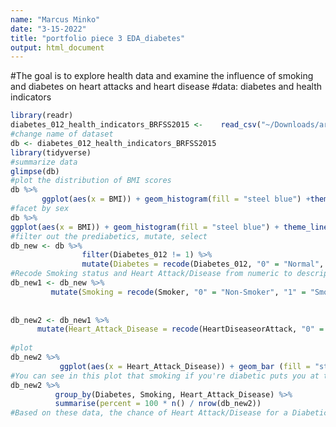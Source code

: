 ```yaml
---
name: "Marcus Minko"
date: "3-15-2022"
title: "portfolio piece 3 EDA_diabetes"
output: html_document
---
```


#The goal is to explore health data and examine the influence of smoking and diabetes on heart attacks and heart disease
#data: diabetes and health indicators

```r
library(readr)
diabetes_012_health_indicators_BRFSS2015 <-    read_csv("~/Downloads/archive/diabetes_012_health_indicators_BRFSS2015.csv")
#change name of dataset
db <- diabetes_012_health_indicators_BRFSS2015
library(tidyverse)
#summarize data
glimpse(db)
#plot the distribution of BMI scores
db %>% 
       ggplot(aes(x = BMI)) + geom_histogram(fill = "steel blue") +theme_linedraw() + labs(title = "Distribution of BMI scores", y = "frequency", x = "BMI Scores")
#facet by sex
db %>% 
ggplot(aes(x = BMI)) + geom_histogram(fill = "steel blue") + theme_linedraw()+ facet_wrap(~Sex) + labs(title = "Distribution of BMI scores", subtitle = "0 = Men  1 = Women", y = "frequency", x = "BMI Scores")
#filter out the prediabetics, mutate, select
db_new <- db %>% 
                filter(Diabetes_012 != 1) %>% 
                mutate(Diabetes = recode(Diabetes_012, "0" = "Normal", "2" = "Diabetic")) 
#Recode Smoking status and Heart Attack/Disease from numeric to descriptive characters
db_new1 <- db_new %>% 
         mutate(Smoking = recode(Smoker, "0" = "Non-Smoker", "1" = "Smoker")) 
              
                
db_new2 <- db_new1 %>%
      mutate(Heart_Attack_Disease = recode(HeartDiseaseorAttack, "0" = "NO", "1" = "YES"))              
                  
#plot
db_new2 %>% 
           ggplot(aes(x = Heart_Attack_Disease)) + geom_bar (fill = "steel blue") + facet_grid(Diabetes ~ Smoking, scales = "free") + theme_minimal() + labs(title = "Heart Problems by Diabetes & Smoking Status", y = "Frequency", x = "Heart Attack / Heart Disease")
#You can see in this plot that smoking if you're diabetic puts you at the greatest risk of a heart attack or diagnosis of heart disease
db_new2 %>% 
          group_by(Diabetes, Smoking, Heart_Attack_Disease) %>% 
          summarise(percent = 100 * n() / nrow(db_new2))
#Based on these data, the chance of Heart Attack/Disease for a Diabetic Non-smoker is 17.3% and for a Non-diabetic smoker it is 10.3%. For a diabetic smoker the chance of heart attack/disease is 26.9%. For Non-diabetic non-smokers it is the lowest at 4.8%
```